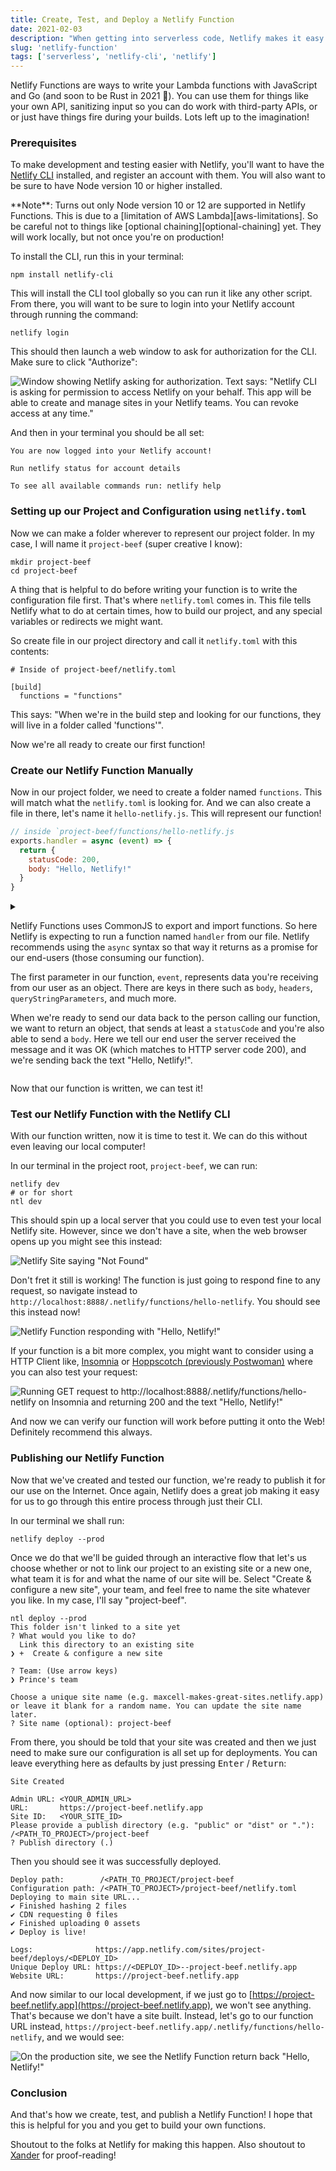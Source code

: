 ```yaml
---
title: Create, Test, and Deploy a Netlify Function
date: 2021-02-03
description: "When getting into serverless code, Netlify makes it easy with Netlify Functions. Let's see how we can create the smallest function!"
slug: 'netlify-function'
tags: ['serverless', 'netlify-cli', 'netlify']
---
```


Netlify Functions are ways to write your Lambda functions with JavaScript and Go (and soon to be Rust in 2021 🦀).
You can use them for things like your own API, sanitizing input so you can do work with third-party APIs, or
or just have things fire during your builds. Lots left up to the imagination!

### Prerequisites

To make development and testing easier with Netlify, you'll want to have the [Netlify CLI][netlify-cli] installed,
and register an account with them. You will also want to be sure to have Node version 10 or higher installed.

<Callout>
**Note**: Turns out only Node version 10 or 12 are supported in Netlify Functions.
This is due to a [limitation of AWS Lambda][aws-limitations]. So be careful not to things
like [optional chaining][optional-chaining] yet. They will work locally, but not once you're on production!
</Callout>

To install the CLI, run this in your terminal:

```text
npm install netlify-cli
```

This will install the CLI tool globally so you can run it like any other script. From there,
you will want to be sure to login into your Netlify account through running the command:

```shell
netlify login
```

This should then launch a web window to ask for authorization for the CLI. Make sure
to click "Authorize":

![Window showing Netlify asking for authorization. Text says: "Netlify CLI is asking for permission to access Netlify on your behalf. This app will be able to create and manage sites in your Netlify teams. You can revoke access at any time."](./images/authorize-netlify.png)

And then in your terminal you should be all set:

```text
You are now logged into your Netlify account!

Run netlify status for account details

To see all available commands run: netlify help
```

### Setting up our Project and Configuration using `netlify.toml`

Now we can make a folder wherever to represent our project folder. In my case,
I will name it `project-beef` (super creative I know):

```shell
mkdir project-beef
cd project-beef
```

A thing that is helpful to do before writing your function is to write the configuration file first.
That's where `netlify.toml` comes in. This file tells Netlify what to do at certain times, how to build
our project, and any special variables or redirects we might want.

So create file in our project directory and call it `netlify.toml` with this contents:

```shell
# Inside of project-beef/netlify.toml

[build]
  functions = "functions"
```

This says: "When we're in the build step and looking for our functions, they will live in a folder called 'functions'".

Now we're all ready to create our first function!

### Create our Netlify Function Manually

Now in our project folder, we need to create a folder named `functions`. This will match what
the `netlify.toml` is looking for. And we can also create a file in there, let's name it `hello-netlify.js`.
This will represent our function!

```js
// inside `project-beef/functions/hello-netlify.js
exports.handler = async (event) => {
  return {
    statusCode: 200,
    body: "Hello, Netlify!"
  }
}
```

<details>
  <summary className="text-lg" dangerouslySetInnerHTML={{ __html: "This function when we run it will return us the value: \"Hello, Netlify!\". If you're interested in more detail on how this works, feel free to click on this text to expand\."}}/>
  
  Netlify Functions uses CommonJS to export and import functions. So here Netlify is expecting to
  run a function named `handler` from our file. Netlify recommends using the `async` syntax so
  that way it returns as a promise for our end-users (those consuming our function).

  The first parameter in our function, `event`, represents data you're receiving from our user as an object.
  There are keys in there such as `body`, `headers`, `queryStringParameters`, and much more.

  When we're ready to send our data back to the person calling our function, we want to return an object,
  that sends at least a `statusCode` and you're also able to send a `body`. Here we tell our end user the server
  received the message and it was OK (which matches to HTTP server code 200), and we're sending back
  the text "Hello, Netlify!".
</details>

Now that our function is written, we can test it!

### Test our Netlify Function with the Netlify CLI

With our function written, now it is time to test it. We can do this without even leaving our local computer!

In our terminal in the project root, `project-beef`, we can run:

```shell
netlify dev
# or for short
ntl dev
```

This should spin up a local server that you could use to even test your
local Netlify site. However, since we don't have a site, when the web browser
opens up you might see this instead:

![Netlify Site saying "Not Found"](./images/netlify-site-not-found.png)

Don't fret it still is working! The function is just going to respond
fine to any request, so navigate instead to `http://localhost:8888/.netlify/functions/hello-netlify`.
You should see this instead now!

![Netlify Function responding with "Hello, Netlify!"](./images/netlify-function-response.png)

If your function is a bit more complex, you might want to consider using a HTTP Client like,
[Insomnia][insomnia-client] or [Hoppscotch (previously Postwoman)][hoppscotch-client] where you
can also test your request:

![Running GET request to http://localhost:8888/.netlify/functions/hello-netlify on Insomnia and returning 200 and the text "Hello, Netlify!"](./images/insomnia-response.png)

And now we can verify our function will work before putting it onto the Web! Definitely recommend this always.

### Publishing our Netlify Function

Now that we've created and tested our function, we're ready to publish it for our use on the Internet.
Once again, Netlify does a great job making it easy for us to go through this entire process through
just their CLI.

In our terminal we shall run:

```shell
netlify deploy --prod
```

Once we do that we'll be guided through an interactive flow that let's us choose whether or not
to link our project to an existing site or a new one, what team it is for and what the name of our site will be.
Select "Create & configure a new site", your team, and feel free to name the site whatever you like. In my case,
I'll say "project-beef".

```text
ntl deploy --prod
This folder isn't linked to a site yet
? What would you like to do?
  Link this directory to an existing site
❯ +  Create & configure a new site

? Team: (Use arrow keys)
❯ Prince's team

Choose a unique site name (e.g. maxcell-makes-great-sites.netlify.app) 
or leave it blank for a random name. You can update the site name later.
? Site name (optional): project-beef
```

From there, you should be told that your site was created and then we just
need to make sure our configuration is all set up for deployments. You can
leave everything here as defaults by just pressing <kbd>Enter</kbd> / <kbd>Return</kbd>:

```text
Site Created

Admin URL: <YOUR_ADMIN_URL>
URL:       https://project-beef.netlify.app
Site ID:   <YOUR_SITE_ID>
Please provide a publish directory (e.g. "public" or "dist" or "."):
/<PATH_TO_PROJECT>/project-beef
? Publish directory (.)
```

Then you should see it was successfully deployed.

```text
Deploy path:        /<PATH_TO_PROJECT/project-beef
Configuration path: /<PATH_TO_PROJECT>/project-beef/netlify.toml
Deploying to main site URL...
✔ Finished hashing 2 files
✔ CDN requesting 0 files
✔ Finished uploading 0 assets
✔ Deploy is live!

Logs:              https://app.netlify.com/sites/project-beef/deploys/<DEPLOY_ID>
Unique Deploy URL: https://<DEPLOY_ID>--project-beef.netlify.app
Website URL:       https://project-beef.netlify.app
```

And now similar to our local development, if we just go to [https://project-beef.netlify.app](https://project-beef.netlify.app),
we won't see anything. That's because we don't have a site built. Instead, let's go to our function
URL instead, `https://project-beef.netlify.app/.netlify/functions/hello-netlify`, and we would see:

![On the production site, we see the Netlify Function return back "Hello, Netlify!"](./images/netlify-prod-function-response.png)


### Conclusion

And that's how we create, test, and publish a Netlify Function! I hope that this is helpful 
for you and you get to build your own functions.

Shoutout to the folks at Netlify for making this happen. Also shoutout to [Xander][xander-twitter] for proof-reading!

[netlify-cli]: https://github.com/netlify/cli
[aws-limitations]: https://docs.aws.amazon.com/lambda/latest/dg/lambda-runtimes.html
[optional-chaining]: https://developer.mozilla.org/en-US/docs/Web/JavaScript/Reference/Operators/Optional_chaining
[insomnia-client]: https://insomnia.rest/
[hoppscotch-client]: https://hoppscotch.io/
[xander-twitter]: https://twitter.com/XandyDandy